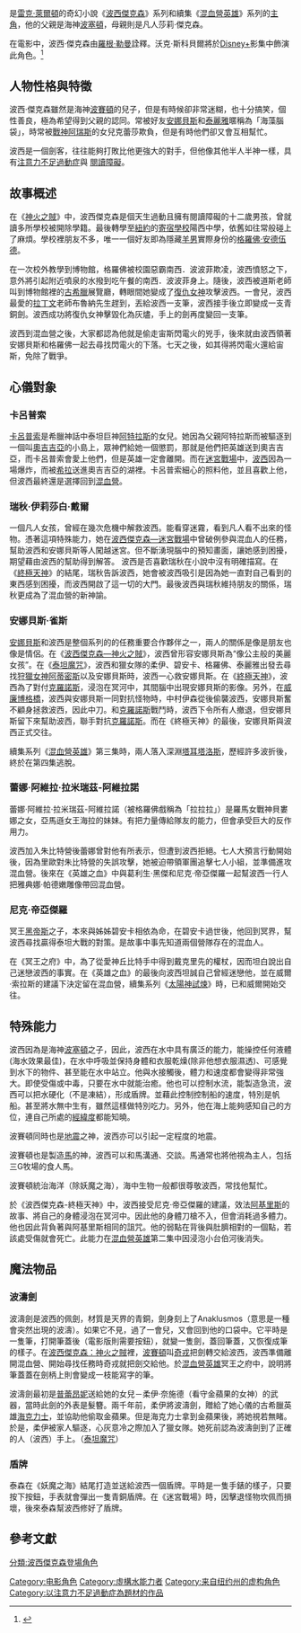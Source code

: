 {{otheruses|subject=小說虛構角色|other=其它相同標題，但內容不同的條目|波西傑克森}}
{{Multiple issues|
{{Refimprove|time=2022-05-15T08:58:47+00:00}}
{{Expand language|1=en|time=2022-05-16T07:39:42+00:00}}
{{Real world|time=2016-05-30T01:26:16+00:00}}

}}
{{noteTA
|G1=Percy Jackson
|G2=Movie
|G3=Show
}}
{{Infobox character
| color      = blue
| colour text = white
| name       = 波西·傑克森<br />Percy Jackson
| series = 《[[波西傑克森_(小說)|波西傑克森]]》、《[[混血營英雄|混血營英雄]]》、《[[太陽神試煉|太陽神試煉]]》
| image       = 
| size        = 
| first      = 《[[波西傑克森—神火之賊|神火之賊]]》（2005年）
| last       = 《{{link-en|太陽神試煉—尼祿之塔|The Tower of Nero|尼祿之塔}}》（2020年）
| species     = 半人半神
| gender      = [[男性|男性]]
| portrayer = [[羅根·勒曼|羅根·勒曼]]（電影）<br />{{le|克里斯·麥卡雷爾|Chris McCarrell}}（音樂劇）<br />沃克·斯科貝爾（影集）
| nickname   = 海藻腦袋、臭匹西、彼得·強森、水男孩
| age        = 
| born       = 8月18日
| death      = 
| family     = [[波塞頓|波塞頓]]（父親）<br />莎莉·傑克森（母親）<br />保羅·布魯菲斯（繼父）<br />蓋柏·亞力安諾（前繼父；已歿）<br />[[安菲屈蒂|安菲屈蒂]]（繼母）<br />[[特里頓|特里頓]]（異母兄弟）<br />[[泰森_(小說角色)|泰森]]（異母兄弟）<br/>[[混血營英雄#主角（預言中的七人）|法蘭克·張]]（遠親）
| significantother = [[安娜貝斯·雀斯|安娜貝斯·雀斯]]<br />[[格羅佛·安德伍德|格羅佛·安德伍德]]
| creator    = [[雷克·萊爾頓|雷克·萊爾頓]]
| nationality = {{US}}
}}

{{engname|柏修斯·「波西」·傑克森|Perseus "Percy" Jackson}}是[[雷克·萊爾頓|雷克·萊爾頓]]的奇幻小說《[[波西傑克森|波西傑克森]]》系列和續集《[[混血營英雄|混血營英雄]]》系列的[[主角|主角]]，他的父親是海神[[波塞頓|波塞頓]]，母親則是凡人莎莉·傑克森。

在電影中，波西·傑克森由[[羅根·勒曼|羅根·勒曼]]詮釋。沃克·斯科貝爾將於[[Disney+|Disney+]]影集中飾演此角色。<ref>{{Cite web |last=White |first=Peter |date=2022-04-11 |title=‘Percy Jackson And The Olympians’: Walker Scobell To Star In Disney+ Series |url=https://deadline.com/2022/04/percy-jackson-and-the-olympians-walker-scobell-to-star-disney-1235000008/ |access-date=2022-04-11 |website=Deadline |language=en-US}}</ref>

==人物性格與特徵==
波西·傑克森雖然是海神[[波賽頓|波賽頓]]的兒子，但是有時候卻非常迷糊，也十分搞笑，個性善良，極為希望得到父親的認同。常被好友[[安娜貝斯|安娜貝斯]]和[[泰麗雅|泰麗雅]]暱稱為「海藻腦袋」，時常被[[戰神|戰神]][[阿瑞斯|阿瑞斯]]的女兒克蕾莎欺負，但是有時他們卻又會互相幫忙。

波西是一個劍客，往往能夠打敗比他更強大的對手，但他像其他半人半神一樣，具有[[ADHD|注意力不足過動症]]與 [[失讀症|閱讀障礙]]。

==故事概述==
在《[[波西傑克森—神火之賊|神火之賊]]》中，波西傑克森是個天生過動且擁有閱讀障礙的十二歲男孩，曾就讀多所學校被開除學籍。最後轉學至[[紐約|紐約]]的[[寄宿學校|寄宿學校]]陽西中學，依舊如往常般碰上了麻煩。學校裡朋友不多，唯一一個好友即為隱藏[[薩堤爾|羊男]]實際身份的[[格羅佛·安德伍德|格羅佛·安德伍德]]。

在一次校外教學到博物館，格羅佛被校園惡霸南西．波波菲欺凌，波西憤怒之下，意外將引起附近噴泉的水撥到吃午餐的南西．波波菲身上。隨後，波西被道斯老師叫到博物館裡的[[古希臘|古希臘]]展覽廳，轉眼間她變成了[[復仇女神|復仇女神]]攻擊波西。一會兒，波西最愛的[[拉丁文|拉丁文]]老師布魯納先生趕到，丟給波西一支筆，波西接手後立即變成一支青銅劍。波西成功將復仇女神擊毀化為灰燼，手上的劍再度變回一支筆。

波西到混血營之後，大家都認為他就是偷走宙斯閃電火的兇手，後來就由波西領著安娜貝斯和格羅佛一起去尋找閃電火的下落。七天之後，如其得將閃電火還給宙斯，免除了戰爭。

==心儀對象==
===卡呂普索===
[[卡呂普索|卡呂普索]]是希臘神話中泰坦巨神[[阿特拉斯|阿特拉斯]]的女兒。她因為父親阿特拉斯而被驅逐到一個叫[[奧吉吉亞|奧吉吉亞]]的小島上，眾神們給她一個懲罰，那就是他們把英雄送到奧吉吉亞，而卡呂普索會愛上他們，但是英雄一定會離開。而在[[迷宮戰場|迷宮戰場]]中，[[波西|波西]]因為一場爆炸，而被[[希拉|希拉]]送進奧吉吉亞的湖裡。卡呂普索細心的照料他，並且喜歡上他，但波西最終還是選擇回到[[混血營|混血營]]。

===瑞秋·伊莉莎白·戴爾===
一個凡人女孩，曾經在幾次危機中解救波西。能看穿迷霧，看到凡人看不出來的怪物。憑著這項特殊能力，她在[[波西傑克森—迷宮戰場|波西傑克森—迷宮戰場]]中曾破例參與混血人的任務，幫助波西和安娜貝斯等人闖越迷宮。但不斷湧現腦中的預知畫面，讓她感到困擾，期望藉由波西的幫助得到解答。
波西是否喜歡瑞秋在小說中沒有明確描寫。在《[[波西傑克森—終極天神|終極天神]]》的結尾，瑞秋告訴波西，她會被波西吸引是因為她一直對自己看到的東西感到困擾，而波西開啟了這一切的大門。最後波西與瑞秋維持朋友的關係，瑞秋更成為了混血營的新神諭。

===安娜貝斯·雀斯===
[[安娜貝斯·雀斯|安娜貝斯]]和波西是整個系列的的任務重要合作夥伴之一，兩人的關係是像是朋友也像是情侶。在《[[波西傑克森—神火之賊|波西傑克森—神火之賊]]》，波西曾形容安娜貝斯為“像公主般的美麗女孩”。在《[[波西傑克森—泰坦魔咒|泰坦魔咒]]》，波西和獵女隊的柔伊、碧安卡、格羅佛、泰麗雅出發去尋找[[狩獵女神|狩獵女神]][[阿蒂密斯|阿蒂密斯]]以及安娜貝斯時，波西一心救安娜貝斯。在《[[波西傑克森—終極天神|終極天神]]》，波西為了對付[[克羅諾斯|克羅諾斯]]，浸泡在冥河中，其間腦中出現安娜貝斯的影像。另外，在[[威廉博格橋|威廉博格橋]]，波西與安娜貝斯一同對抗怪物時，中村伊森從後偷襲波西，安娜貝斯奮不顧身拯救波西，因此中刀。和[[克羅諾斯|克羅諾斯]]戰鬥時，波西下令所有人撤退，但安娜貝斯留下來幫助波西，聯手對抗[[克羅諾斯|克羅諾斯]]。而在《終極天神》的最後，安娜貝斯與波西正式交往。

續集系列《[[混血營英雄|混血營英雄]]》第三集時，兩人落入深淵[[塔耳塔洛斯|塔耳塔洛斯]]，歷經許多波折後，終於在第四集逃脫。

===蕾娜·阿維拉·拉米瑞茲-阿維拉諾===
蕾娜·阿維拉·拉米瑞茲-阿維拉諾（被格羅佛戲稱為「拉拉拉」）是羅馬女戰神貝婁娜之女，亞馬遜女王海拉的妹妹。有把力量傳給隊友的能力，但會承受巨大的反作用力。

波西加入朱比特營後蕾娜曾對他有所表示，但遭到波西拒絕。七人大預言行動開始後，因為里歐對朱比特營的失誤攻擊，她被迫帶領軍團追擊七人小組，並準備進攻混血營。後來在《英雄之血》中與葛利生·黑傑和尼克·帝亞傑羅一起幫波西一行人把雅典娜·帕德嫩雕像帶回混血營。

===尼克·帝亞傑羅===
冥王[[黑帝斯|黑帝斯]]之子，本來與姊姊碧安卡相依為命，在碧安卡過世後，他回到冥界，幫波西尋找贏得泰坦大戰的對策。是故事中事先知道兩個營隊存在的混血人。

在《冥王之府》中，為了從愛神丘比特手中得到戴克里先的權杖，因而坦白說出自己迷戀波西的事實。在《英雄之血》的最後向波西坦誠自己曾經迷戀他，並在威爾·索拉斯的建議下決定留在混血營，續集系列《[[太陽神試煉|太陽神試煉]]》時，已和威爾開始交往。

==特殊能力==
波西因為是海神[[波塞頓|波塞頓]]之子，因此，波西在水中具有廣泛的能力，能操控任何液體(海水效果最佳)，在水中呼吸並保持身體和衣服乾燥(除非他想衣服濕透)、可感覺到水下的物件、甚至能在水中站立。他與水接觸後，體力和速度都會變得非常強大。即使受傷或中毒，只要在水中就能治癒。他也可以控制水流，能製造急流，波西可以把水硬化（不是凍結），形成盾牌。並藉此控制控制船的速度，特別是帆船。甚至將水無中生有，雖然這樣做特別吃力。另外，他在海上能夠感知自己的方位，連自己所處的[[經緯度|經緯度]]都能知曉。

波賽頓同時也是[[地震|地震]]之神，波西亦可以引起一定程度的地震。

波賽頓也是製造[[馬|馬]]的神，波西可以和馬溝通、交談。馬通常也將他視為主人，包括三G牧場的食人馬。

波賽頓統治海洋（除妖魔之海），海中生物一般都很尊敬波西，常找他幫忙。

於《波西傑克森-終極天神》中，波西接受尼克·帝亞傑羅的建議，效法[[阿基里斯|阿基里斯]]的故事、將自己的身體浸泡在冥河中。因此他的身體刀槍不入，但會消耗過多體力。他也因此背負著與阿基里斯相同的詛咒。他的弱點在背後與肚臍相對的一個點，若該處受傷就會死亡。此能力在[[混血營英雄|混血營英雄]]第二集中因浸泡小台伯河後消失。

==魔法物品==
===波濤劍===
波濤劍是波西的佩劍，材質是天界的青銅，劍身刻上了Anaklusmos（意思是一種會突然出現的波濤）。如果它不見，過了一會兒，又會回到他的口袋中。它平時是一隻筆，打開筆蓋後（電影版則需要按鈕），就變一隻劍，蓋回筆蓋，又恢復成筆的樣子。在[[波西傑克森：神火之賊|波西傑克森：神火之賊]]裡，[[波賽頓|波賽頓]]叫[[奇戎|奇戎]]把劍轉交給波西，波西準備離開混血營、開始尋找任務時奇戎就把劍交給他。於[[混血營英雄|混血營英雄]]冥王之府中，說明將筆蓋蓋在劍柄上則會變成一枝能寫字的筆。

波濤劍最初是[[普勒俄涅|普蕾昂妮]]送給她的女兒－柔伊·奈施德（看守金蘋果的女神）的武器，當時此劍的外表是髮簪。兩千年前，柔伊將波濤劍，贈給了她心儀的古希臘英雄[[海克力士|海克力士]]，並協助他偷取金蘋果。但是海克力士拿到金蘋果後，將她視若無睹。於是，柔伊被家人驅逐，心灰意冷之際加入了獵女隊。她死前認為波濤劍到了正確的人（波西）手上。（[[波西傑克森—泰坦魔咒|泰坦魔咒]]）

===盾牌===
泰森在《妖魔之海》結尾打造並送給波西一個盾牌。平時是一隻手錶的樣子，只要按下按鈕，手表就會彈出一隻青銅盾牌。在《迷宮戰場》時，因擊退怪物坎佩而損壞，後來泰森幫波西修好了盾牌。

==參考文獻==
{{reflist}}

{{波西傑克森}}

[[分類:波西傑克森登場角色|分類:波西傑克森登場角色]]
[[Category:电影角色|Category:电影角色]]
[[Category:虛構水能力者|Category:虛構水能力者]]
[[Category:来自纽约州的虚构角色|Category:来自纽约州的虚构角色]]
[[Category:以注意力不足過動症為題材的作品|Category:以注意力不足過動症為題材的作品]]